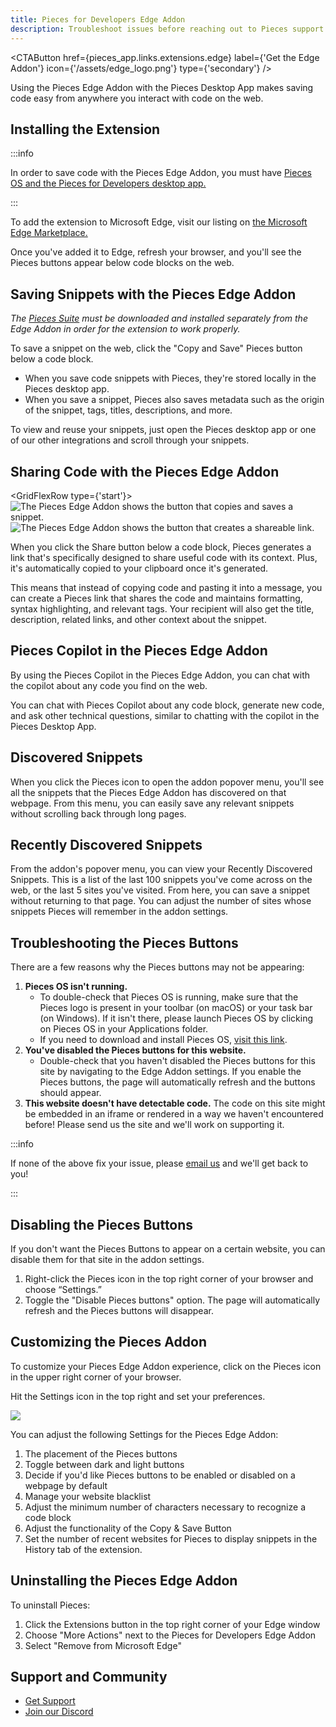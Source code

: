 ```yaml
---
title: Pieces for Developers Edge Addon
description: Troubleshoot issues before reaching out to Pieces support to get assistance with the Pieces for Developers Edge Addon.
---
```



<link rel="canonical" href="https://docs.pieces.app/extensions-plugins/edge" />

<CTAButton
  href={pieces_app.links.extensions.edge}
  label={'Get the Edge Addon'}
  icon={'/assets/edge_logo.png'}
  type={'secondary'}
/>

<MiniSpacer/>

Using the Pieces Edge Addon with the Pieces Desktop App makes saving code easy from anywhere you interact with code on the web.

## Installing the Extension

:::info

In order to save code with the Pieces Edge Addon, you must have <a target="blank" href="/learn/installation-getting-started/what-am-i-installing">Pieces OS and the Pieces for Developers desktop app.</a>

:::

To add the extension to Microsoft Edge, visit our listing on <a target="blank" href={pieces_app.links.extensions.edge}> the Microsoft Edge Marketplace.</a>

Once you've added it to Edge, refresh your browser, and you'll see the Pieces buttons appear below code blocks on the web.

## Saving Snippets with the Pieces Edge Addon
_The <a target="_blank" href="/learn/installation-getting-started/what-am-i-installing">Pieces Suite</a> must be downloaded and installed separately from the Edge Addon in order for the extension to work properly._

To save a snippet on the web, click the "Copy and Save" Pieces button below a code block.

- When you save code snippets with Pieces, they're stored locally in the Pieces desktop app.
- When you save a snippet, Pieces also saves metadata such as the origin of the snippet, tags, titles, descriptions, and more.

To view and reuse your snippets, just open the Pieces desktop app or one of our other integrations and scroll through your snippets.

## Sharing Code with the Pieces Edge Addon

<GridFlexRow type={'start'}>
  ![The Pieces Edge Addon shows the button that copies and saves a snippet.](/assets/chrome/copy_and_save.png)
  <MiniSpacer/>
  ![The Pieces Edge Addon shows the button that creates a shareable link.](/assets/chrome/share.png)
</GridFlexRow>

When you click the Share button below a code block, Pieces generates a link that's specifically designed to share useful code with its context. Plus, it's automatically copied to your clipboard once it's generated.

This means that instead of copying code and pasting it into a message, you can create a Pieces link that shares the code and maintains formatting, syntax highlighting, and relevant tags. Your recipient will also get the title, description, related links, and other context about the snippet.

## Pieces Copilot in the Pieces Edge Addon
By using the Pieces Copilot in the Pieces Edge Addon, you can chat with the copilot about any code you find on the web.

You can chat with Pieces Copilot about any code block, generate new code, and ask other technical questions, similar to chatting with the copilot in the Pieces Desktop App.

## Discovered Snippets

When you click the Pieces icon to open the addon popover menu, you'll see all the snippets that the Pieces Edge Addon has discovered on that webpage. From this menu, you can easily save any relevant snippets without scrolling back through long pages.

## Recently Discovered Snippets

From the addon's popover menu, you can view your Recently Discovered Snippets. This is a list of the last 100 snippets you've come across on the web, or the last 5 sites you've visited. From here, you can save a snippet without returning to that page. You can adjust the number of sites whose snippets Pieces will remember in the addon settings.

## Troubleshooting the Pieces Buttons
There are a few reasons why the Pieces buttons may not be appearing:

1. **Pieces OS isn't running.**
    - To double-check that Pieces OS is running, make sure that the Pieces logo is present in your toolbar (on macOS) or your task bar (on Windows). If it isn't there, please launch Pieces OS by clicking on Pieces OS in your Applications folder.
    - If you need to download and install Pieces OS, <a target="_blank" href="/learn/installation-getting-started/what-am-i-installing">visit this link</a>.
2. **You've disabled the Pieces buttons for this website.**
    - Double-check that you haven't disabled the Pieces buttons for this site by navigating to the Edge Addon settings. If you enable the Pieces buttons, the page will automatically refresh and the buttons should appear.
3. **This website doesn't have detectable code.**
The code on this site might be embedded in an iframe or rendered in a way we haven't encountered before! Please send us the site and we'll work on supporting it.

:::info

If none of the above fix your issue, please <a target="_blank" href={pieces_app.links.socials.support_email}>email us</a> and we'll get back to you!

:::

## Disabling the Pieces Buttons
If you don't want the Pieces Buttons to appear on a certain website, you can disable them for that site in the addon settings.

1. Right-click the Pieces icon in the top right corner of your browser and choose “Settings.”
2. Toggle the "Disable Pieces buttons" option. The page will automatically refresh and the Pieces buttons will disappear.

## Customizing the Pieces Addon

To customize your Pieces Edge Addon experience, click on the Pieces icon in the upper right corner of your browser.

Hit the Settings icon in the top right and set your preferences.

![](/assets/theme_for_chrome.png)

You can adjust the following Settings for the Pieces Edge Addon:
1. The placement of the Pieces buttons
2. Toggle between dark and light buttons
3. Decide if you'd like Pieces buttons to be enabled or disabled on a webpage by default
4. Manage your website blacklist
5. Adjust the minimum number of characters necessary to recognize a code block
6. Adjust the functionality of the Copy & Save Button
7. Set the number of recent websites for Pieces to display snippets in the History tab of the extension.

## Uninstalling the Pieces Edge Addon

To uninstall Pieces:

1. Click the Extensions button in the top right corner of your Edge window
2. Choose "More Actions" next to the Pieces for Developers Edge Addon
3. Select "Remove from Microsoft Edge"

## Support and Community

- [Get Support](/support)
- [Join our Discord](https://discord.gg/getpieces)
